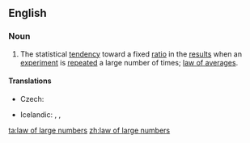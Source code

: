 ==English==
{{wikipedia}}
===Noun===
{{en-noun|sg=[[law]] of large [[number]]s|-}}
# {{statistics}} The statistical [[tendency]] toward a fixed [[ratio]] in the [[result]]s when an [[experiment]] is [[repeat]]ed a large number of times; [[law of averages]].

====Translations====
{{trans-top|statistical tendency}}
* Czech: {{t-|cs|zákon velkých čísel|m}}
{{trans-mid}}
* Icelandic: {{t|is|meðalgildislögmál|n}}, {{t|is|lögmál stórra talna|n}}, {{t|is|lögmál mikils fjölda|n}}
{{trans-bottom}}

[[ta:law of large numbers]]
[[zh:law of large numbers]]